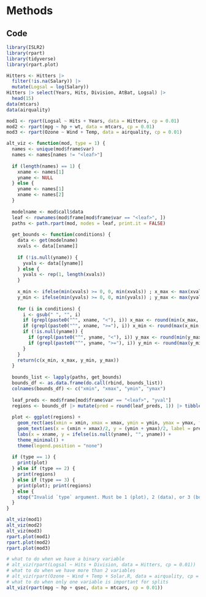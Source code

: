 # Methods

## Code

```r
library(ISLR2)
library(rpart)
library(tidyverse)
library(rpart.plot)

Hitters <- Hitters |>
  filter(!is.na(Salary)) |>
  mutate(Logsal = log(Salary))
Hitters |> select(Years, Hits, Division, AtBat, Logsal) |>
  head(15)
data(mtcars)
data(airquality)

mod1 <- rpart(Logsal ~ Hits + Years, data = Hitters, cp = 0.01)
mod2 <- rpart(mpg ~ hp + wt, data = mtcars, cp = 0.01)
mod3 <- rpart(Ozone ~ Wind + Temp, data = airquality, cp = 0.01)

alt_viz <- function(mod, type = 1) {
  names <- unique(mod$frame$var)
  names <- names[names != "<leaf>"]
  
  if (length(names) == 1) {
    xname <- names[1]
    yname <- NULL
  } else {
    yname <- names[1]
    xname <- names[2]
  }
  
  modelname <- mod$call$data
  leaf <- rownames(mod$frame[mod$frame$var == "<leaf>", ])
  paths <- path.rpart(mod, nodes = leaf, print.it = FALSE)
  
  get_bounds <- function(conditions) {
    data <- get(modelname)
    xvals <- data[[xname]]
    
    if (!is.null(yname)) {
      yvals <- data[[yname]]
    } else {
      yvals <- rep(1, length(xvals))
    }
    
    x_min <- ifelse(min(xvals) >= 0, 0, min(xvals)) ; x_max <- max(xvals)
    y_min <- ifelse(min(yvals) >= 0, 0, min(yvals)) ; y_max <- max(yvals)
    
    for (i in conditions) {
      i <- gsub(" ", "", i)
      if (grepl(paste0("^", xname, "<"), i)) x_max <- round(min(x_max, as.numeric(sub(paste0(xname, "<"), "", i))), 1)
      if (grepl(paste0("^", xname, ">="), i)) x_min <- round(max(x_min, as.numeric(sub(paste0(xname, ">="), "", i))), 1)
      if (!is.null(yname)) {
        if (grepl(paste0("^", yname, "<"), i)) y_max <- round(min(y_max, as.numeric(sub(paste0(yname, "<"), "", i))), 1)
        if (grepl(paste0("^", yname, ">="), i)) y_min <- round(max(y_min, as.numeric(sub(paste0(yname, ">="), "", i))), 1)
      }
    }
    return(c(x_min, x_max, y_min, y_max))
  }
  
  bounds_list <- lapply(paths, get_bounds)
  bounds_df <- as.data.frame(do.call(rbind, bounds_list))
  colnames(bounds_df) <- c("xmin", "xmax", "ymin", "ymax")
  
  leaf_preds <- mod$frame[mod$frame$var == "<leaf>", "yval"]
  regions <- bounds_df |> mutate(pred = round(leaf_preds, 1)) |> tibble()
  
  plot <- ggplot(regions) +
    geom_rect(aes(xmin = xmin, xmax = xmax, ymin = ymin, ymax = ymax, fill = pred), color = "black", alpha = 0.5) +
    geom_text(aes(x = (xmin + xmax)/2, y = (ymin + ymax)/2, label = pred), size = 3.5) +
    labs(x = xname, y = ifelse(is.null(yname), "", yname)) +
    theme_minimal() +
    theme(legend.position = "none")
  
  if (type == 1) {
    print(plot)
  } else if (type == 2) {
    print(regions)
  } else if (type == 3) {
    print(plot); print(regions)
  } else {
    stop("Invalid `type` argument. Must be 1 (plot), 2 (data), or 3 (both).")
  }
}

alt_viz(mod1)
alt_viz(mod2)
alt_viz(mod3)
rpart.plot(mod1)
rpart.plot(mod2)
rpart.plot(mod3)

# what to do when we have a binary variable
# alt_viz(rpart(Logsal ~ Hits + Division, data = Hitters, cp = 0.01))
# what to do when we have more than 2 variables
# alt_viz(rpart(Ozone ~ Wind + Temp + Solar.R, data = airquality, cp = 0.01))
# what to do when only one variable is important for splits
alt_viz(rpart(mpg ~ hp + qsec, data = mtcars, cp = 0.01))
```
